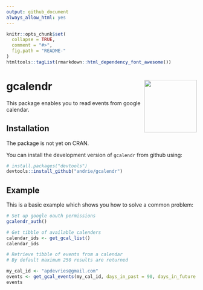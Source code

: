 ```yaml
---
output: github_document
always_allow_html: yes
---
```


<!-- README.md is generated from README.Rmd. Please edit that file -->

```r
knitr::opts_chunk$set(
  collapse = TRUE,
  comment = "#>",
  fig.path = "README-"
)
htmltools::tagList(rmarkdown::html_dependency_font_awesome())
```

# gcalendr <img src='man/figures/logo.svg' align="right" height="139" />


This package enables you to read events from google calendar.

## Installation

The package is not yet on CRAN.

You can install the development version of `gcalendr` from github using:

```r
# install.packages("devtools")
devtools::install_github("andrie/gcalendr")
```


## Example

This is a basic example which shows you how to solve a common problem:

```r
# Set up google oauth permissions
gcalendr_auth()

# Get tibble of available calenders
calendar_ids <- get_gcal_list()
calendar_ids

# Retrieve tibble of events from a calendar
# By default maximum 250 results are returned

my_cal_id <- "apdevries@gmail.com"
events <- get_gcal_events(my_cal_id, days_in_past = 90, days_in_future = 90)
events
```
